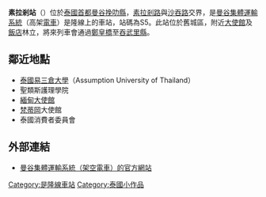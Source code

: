 {{Infobox station
 | name= 素拉剎
 | type= {{rint|bangkok|Silom}} 
 | image= File:BTS Surasak Aug2014.jpg
 | image_caption= 列車到站，後方是{{link-en|曼谷基督教學院|Bangkok Christian College}}
 | address= {{THA}}[[曼谷|曼谷]][[沙吞縣|沙吞縣]]
 | owned = {{link-en|曼谷大都會管理局|Bangkok Metropolitan Administration}}（BMA）
 | operator = [[BTS集團控股|曼谷大眾交通系統公共有限公司]]（BTSC）
 | coordinates={{coord|13|43|9.26|N|100|31|17.32|E|region:TH_type:railwaystation|display=inline,title}}
 | line=[[是隆線|是隆線]]
 | code= S5
 | other=
 | services=
}}

'''素拉剎站'''（{{thai|t=สถานีสุรศักดิ์|phon=S̄t̄hānī s̄urṣ̄ạkdi̒|r=Sathani Surasak}}）位於[[泰國|泰國]][[首都|首都]][[曼谷|曼谷]][[挽叻縣|挽叻縣]]，[[素拉剎路|素拉剎路]]與[[沙吞路|沙吞路]]交界，是[[曼谷集體運輸系統|曼谷集體運輸系統]]（高架[[電車|電車]]）是隆線上的車站，站碼為S5。此站位於舊城區，附近[[駐泰國外交機構列表|大使館]]及[[飯店|飯店]]林立，將來列車會通過[[鄭皇橋|鄭皇橋]]至[[吞武里縣|吞武里縣]]。

== 鄰近地點 ==
* [[泰國易三倉大學|泰國易三倉大學]]（Assumption University of Thailand）
* 聖類斯護理學院
* [[緬甸|緬甸]][[大使館|大使館]]
* [[梵蒂岡|梵蒂岡]]大使館
* 泰國消費者委員會

== 外部連結 ==
{{commonscat|Surasak Station}}
* [https://web.archive.org/web/20081217025639/http://www.bts.co.th/en/index.asp 曼谷集體運輸系統（架空電車）的官方網站]
{{是隆線}}
[[Category:是隆線車站|Category:是隆線車站]]
[[Category:泰國小作品|Category:泰國小作品]]